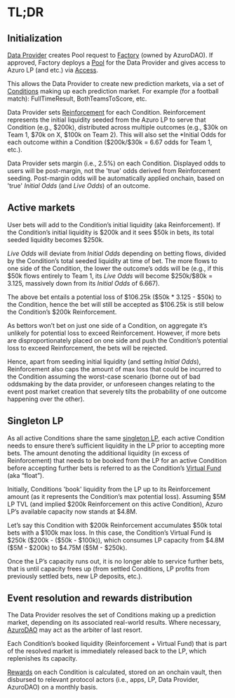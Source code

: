 
# TL;DR

## Initialization

[Data Provider](/knowledge-hub/how-azuro-works/protocol-actors/data-providers) creates Pool request to [Factory](/hub/blockchains/architecture#factory-contract) (owned by AzuroDAO). If approved, Factory deploys a [Pool](https://gem.azuro.org/knowledge-hub/how-azuro-works/components/pools) for the Data Provider and gives access to Azuro LP (and etc.) via [Access](https://gem.azuro.org/contracts/access).

This allows the Data Provider to create new prediction markets, via a set of [Conditions](https://gem.azuro.org/knowledge-hub/how-azuro-works/components/conditions) making up each prediction market. For example (for a football match): FullTimeResult, BothTeamsToScore, etc.

Data Provider sets [Reinforcement](https://gem.azuro.org/knowledge-hub/how-azuro-works/components/reinforcement) for each Condition. Reinforcement represents the initial liquidity seeded from the Azuro LP to serve that Condition (e.g., \$200k), distributed across multiple outcomes (e.g., \$30k on Team 1, \$70k on X, \$100k on Team 2). This will also set the *Initial Odds for each outcome within a Condition (\$200k/\$30k = 6.67 odds for Team 1, etc.).

Data Provider sets margin (i.e., 2.5%) on each Condition. Displayed odds to users will be post-margin, not the 'true' odds derived from Reinforcement seeding. Post-margin odds will be automatically applied onchain, based on 'true' *Initial Odds* (and *Live Odds*) of an outcome.

## Active markets

User bets will add to the Condition’s initial liquidity (aka Reinforcement). If the Condition’s initial liquidity is \$200k and it sees \$50k in bets, its total seeded liquidity becomes \$250k.

*Live Odds* will deviate from *Initial Odds* depending on betting flows, divided by the Condition’s total seeded liquidity at time of bet. The more flows to one side of the Condition, the lower the outcome’s odds will be (e.g., if this \$50k flows entirely to Team 1, its *Live Odds* will become \$250k/\$80k = 3.125, massively down from its *Initial Odds* of 6.667).

The above bet entails a potential loss of \$106.25k (\$50k \* 3.125 - \$50k) to the Condition, hence the bet will still be accepted as \$106.25k is still below the Condition’s \$200k Reinforcement.

As bettors won’t bet on just one side of a Condition, on aggregate it’s unlikely for potential loss to exceed Reinforcement. However, if more bets are disproportionately placed on one side and push the Condition’s potential loss to exceed Reinforcement, the bets will be rejected.

Hence, apart from seeding initial liquidity (and setting *Initial Odds*), Reinforcement also caps the amount of max loss that could be incurred to the Condition assuming the worst-case scenario (borne out of bad oddsmaking by the data provider, or unforeseen changes relating to the event post market creation that severely tilts the probability of one outcome happening over the other).

## Singleton LP

As all active Conditions share the same [singleton LP](/knowledge-hub/how-azuro-works/protocol-actors/liquidity-providers), each active Condition needs to ensure there’s sufficient liquidity in the LP prior to accepting more bets. The amount denoting the additional liquidity (in excess of Reinforcement) that needs to be booked from the LP for an active Condition before accepting further bets is referred to as the Condition’s [Virtual Fund](https://gem.azuro.org/knowledge-hub/how-azuro-works/components/virtual-funds) (aka “float”).

Initially, Conditions 'book' liquidity from the LP up to its Reinforcement amount (as it represents the Condition’s max potential loss). Assuming \$5M LP TVL (and implied \$200k Reinforcement on this active Condition), Azuro LP’s available capacity now stands at \$4.8M.

Let’s say this Condition with \$200k Reinforcement accumulates \$50k total bets with a \$100k max loss. In this case, the Condition’s Virtual Fund is \$250k (\$200k - (\$50k - \$100k)), which consumes LP capacity from \$4.8M (\$5M - \$200k) to \$4.75M (\$5M - \$250k).

Once the LP’s capacity runs out, it is no longer able to service further bets, that is until capacity frees up (from settled Conditions, LP profits from previously settled bets, new LP deposits, etc.).

## Event resolution and rewards distribution

The Data Provider resolves the set of Conditions making up a prediction market, depending on its associated real-world results. Where necessary, [AzuroDAO](/knowledge-hub/azur/azuro-dao) may act as the arbiter of last resort.

Each Condition’s booked liquidity (Reinforcement + Virtual Fund) that is part of the resolved market is immediately released back to the LP, which replenishes its capacity.

[Rewards](https://gem.azuro.org/knowledge-hub/how-azuro-wors/reward-distribution) on each Condition is calculated, stored on an onchain vault, then disbursed to relevant protocol actors (i.e., apps, LP, Data Provider, AzuroDAO) on a monthly basis.
